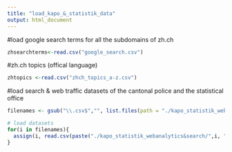 ```yaml
---
title: "load_kapo_&_statistik_data"
output: html_document
---
```



#load google search terms for all the subdomains of zh.ch
```r

zhsearchterms<-read.csv("google_search.csv")

```


#zh.ch topics (offical language)
```r

zhtopics <-read.csv("zhch_topics_a-z.csv")

```


#load search & web traffic datasets of the cantonal police and the statistical office
```r

filenames <- gsub("\\.csv$","", list.files(path = "./kapo_statistik_webanalytics&search/",pattern="\\.csv$"))

# load datasets
for(i in filenames){
  assign(i, read.csv(paste("./kapo_statistik_webanalytics&search/",i, ".csv", sep="")))
}

```


